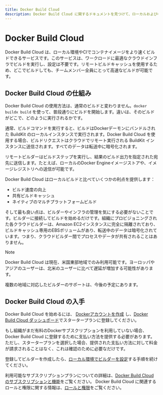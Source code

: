 ```yaml
---
title: Docker Build Cloud
description: Docker Build Cloud に関するドキュメントを見つけて、ローカルおよびCIでコンテナイメージをより速くビルドするために役立てましょう
---
```


# Docker Build Cloud

Docker Build Cloud は、ローカル環境やCIでコンテナイメージをより速くビルドできるサービスです。このサービスは、ワークロードに最適なクラウドインフラでビルドを実行し、設定は不要です。リモートビルドキャッシュを使用するため、どこでビルドしても、チームメンバー全員にとって高速なビルドが可能です。

## Docker Build Cloud の仕組み

Docker Build Cloud の使用方法は、通常のビルドと変わりません。`docker buildx build` を使って、普段通りにビルドを開始します。違いは、そのビルドがどこで、どのように実行されるかです。

通常、ビルドコマンドを実行すると、ビルドはDockerデーモンにバンドルされた BuildKit のローカルインスタンスで実行されます。Docker Build Cloud を使用する場合、ビルドリクエストはクラウドでリモート実行される BuildKit インスタンスに送信されます。すべてのデータは転送中に暗号化されます。

リモートビルダーはビルドステップを実行し、結果のビルド出力を指定された宛先に送信します。たとえば、ローカルのDocker Engineイメージストアや、イメージレジストリへの送信が可能です。

Docker Build Cloud はローカルビルドと比べていくつかの利点を提供します：

- ビルド速度の向上
- 共有ビルドキャッシュ
- ネイティブのマルチプラットフォームビルド

そして最も良い点は、ビルダーやインフラの管理を気にする必要がないことです。ビルダーに接続してビルドを始めるだけです。組織にプロビジョニングされた各クラウドビルダーは、Amazon EC2インスタンスに完全に隔離されており、ビルドキャッシュ専用のEBSボリュームがあり、転送中のデータは暗号化されています。つまり、クラウドビルダー間でプロセスやデータが共有されることはありません。

> [!NOTE]
>
> Docker Build Cloud は現在、米国東部地域でのみ利用可能です。ヨーロッパやアジアのユーザーは、北米のユーザーに比べて遅延が増加する可能性があります。
>
> 複数の地域に対応したビルダーのサポートは、今後の予定にあります。

## Docker Build Cloud の入手

Docker Build Cloud を始めるには、
[Dockerアカウントを作成](https://docs.docker.com/accounts/create-account/)
し、[Docker Build Cloud ダッシュボード](https://build.docker.com/)でスタータープランに登録してください。

もし組織がまだ有料のDockerサブスクリプションを利用していない場合、Docker Build Cloud に登録するために支払い方法を提供する必要があります。ただし、スタータープランを選択した場合、提供された支払い方法に対して料金が請求されることはなく、これは確認のために必要なだけです。

登録してビルダーを作成したら、[ローカル環境でビルダーを設定](./setup)する手順を続けてください。

利用可能なサブスクリプションプランについての詳細は、[Docker Build Cloud のサブスクリプションと機能](https://docs.docker.com/subscription/build-cloud/build-details/)をご覧ください。
Docker Build Cloud に関連するロールと権限に関する情報は、[ロールと権限](https://docs.docker.com/security/for-admins/roles-and-permissions/#docker-build-cloud)をご覧ください。
